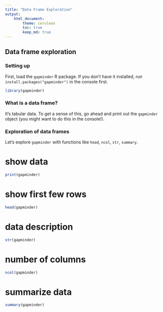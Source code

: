 ```yaml
---
title: "Data Frame Exploration"
output: 
    html_document:
        theme: cerulean
        toc: true
        keep_md: true
---
```


## Data frame exploration

### Setting up

First, load the `gapminder` R package. If you don't have it installed, run `install.packages("gapminder")` in the console first.

```r
library(gapminder)
```

### What is a data frame?

It's tabular data. To get a sense of this, go ahead and print out the `gapminder` object (you might want to do this in the console!).

### Exploration of data frames

Let's explore `gapminder` with functions like `head`, `ncol`, `str`, `summary`.

# show data

```r
print(gapminder)
```
# show first few rows
```r
head(gapminder)
```
# data description
```r
str(gapminder)
```
# number of columns
```r
ncol(gapminder)
```
# summarize data
```r
summary(gapminder)
```
